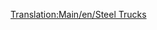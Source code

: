 [[Translation:Main/en/Steel Trucks]]{{hu/Navbox Közúti járművek}}
{{hu/Közúti járművek|name     = Balogh acélszállító
  |img      = Balogh_Steel_Truck.png
  |price    = £4,592 ($9,184)
  |speed    = 30 mph (48 km/h)
  |annual   = £421 ($842)
  |designed = 1936
  |life     = 15
  |capacity = 15 tonna [[Main/hu/Acél|acél]]
}}
{{hu/Közúti járművek|name     = Uhl acélszállító
  |img      = Uhl_Steel_Truck.png
  |price    = £5,535 ($11,070) 
  |speed    = 55 mph (88 km/h)
  |annual   = £787 ($1,574)
  |designed = 1978
  |life     = 15
  |capacity = 18 tonna [[Main/hu/Acél|acél]]
}}
{{hu/Közúti járművek|name     = Kelling acélszállító
  |img      = Kelling_Steel_Truck.png
  |price    = £5,945 ($11,890) 
  |speed    = 70 mph (112 km/h)
  |annual   = £1,125 ($2,250)
  |designed = 2007
  |life     = 15
  |capacity = 20 tonna [[Main/hu/Acél|acél]]
}}